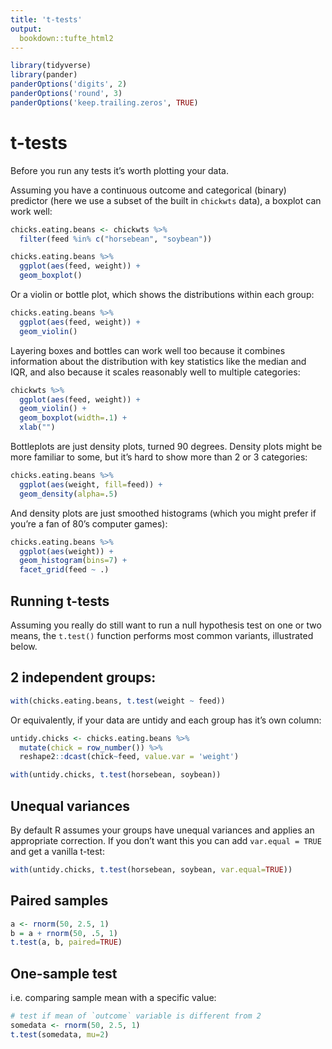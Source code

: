 ```yaml
---
title: 't-tests'
output:
  bookdown::tufte_html2
---
```


```r
library(tidyverse)
library(pander)
panderOptions('digits', 2)
panderOptions('round', 3)
panderOptions('keep.trailing.zeros', TRUE)
```



# t-tests

Before you run any tests it's worth plotting your data. 

Assuming you have a continuous outcome and categorical (binary) predictor (here we use a subset of the built in `chickwts` data), a boxplot can work well:

```r
chicks.eating.beans <- chickwts %>% 
  filter(feed %in% c("horsebean", "soybean"))

chicks.eating.beans %>% 
  ggplot(aes(feed, weight)) +
  geom_boxplot()
```

Or a violin or bottle plot, which shows the distributions within each group:

```r
chicks.eating.beans %>% 
  ggplot(aes(feed, weight)) +
  geom_violin()
```


Layering boxes and bottles can work well too because it combines information about the distribution with key statistics like the median and IQR, and also because it scales reasonably well to multiple categories:


```r
chickwts %>% 
  ggplot(aes(feed, weight)) +
  geom_violin() +
  geom_boxplot(width=.1) + 
  xlab("")
```


Bottleplots are just density plots, turned 90 degrees. Density plots might be more familiar to some, but it's hard to show more than 2 or 3 categories:

```r
chicks.eating.beans %>% 
  ggplot(aes(weight, fill=feed)) +
  geom_density(alpha=.5)
```



And density plots are just smoothed histograms (which you might prefer if you're a fan of 80's computer games):

```r
chicks.eating.beans %>% 
  ggplot(aes(weight)) +
  geom_histogram(bins=7) + 
  facet_grid(feed ~ .)
```



## Running t-tests

Assuming you really do still want to run a null hypothesis test on one or two means, the `t.test()` function performs most common variants, illustrated below.


## 2 independent groups:

```r
with(chicks.eating.beans, t.test(weight ~ feed))
```


Or equivalently, if your data are untidy and each group has it's own column:

```r
untidy.chicks <- chicks.eating.beans %>% 
  mutate(chick = row_number()) %>% 
  reshape2::dcast(chick~feed, value.var = 'weight')

with(untidy.chicks, t.test(horsebean, soybean))
```


## Unequal variances

By default R assumes your groups have unequal variances and applies an appropriate correction. If you don't want this you can add `var.equal = TRUE` and get a vanilla t-test:

```r
with(untidy.chicks, t.test(horsebean, soybean, var.equal=TRUE))
```


## Paired samples

```r
a <- rnorm(50, 2.5, 1)
b = a + rnorm(50, .5, 1)
t.test(a, b, paired=TRUE)
```



## One-sample test 

i.e. comparing sample mean with a specific value:

```r
# test if mean of `outcome` variable is different from 2
somedata <- rnorm(50, 2.5, 1)
t.test(somedata, mu=2)
```

